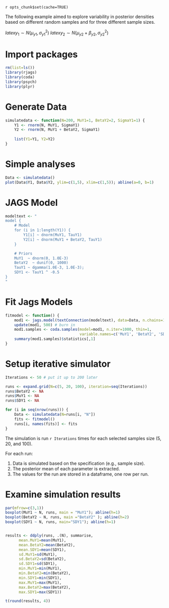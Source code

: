 `r opts_chunk$set(cache=TRUE)`

The following example aimed to explore variability in posterior densities based on different random samples and for three different sample sizes.

$latex y_1 \sim N(\mu_{y1}, \sigma^2_{y1})$
$latex y_2 \sim N(\mu_{y2} + \beta_{y2}, \sigma^2_{y2})$



# Import packages
```r
rm(list=ls())
library(rjags)
library(coda)
library(psych)
library(plyr)
```


# Generate Data
```r
simulatedata <- function(N=200, MuY1=1, BetaY2=2, SigmaY1=1) {
    Y1 <- rnorm(N, MuY1, SigmaY1)
    Y2 <- rnorm(N, MuY1 + BetaY2, SigmaY1)
    
    list(Y1=Y1, Y2=Y2)
}    
```

# Simple analyses
```r
Data <- simulatedata()
plot(Data$Y1, Data$Y2, ylim=c(1,5), xlim=c(1,5)); abline(a=0, b=1)
```

# JAGS Model
```r

modeltext <- "
model {
    # Model
    for (i in 1:length(Y1)) {
        Y1[i] ~ dnorm(MuY1, TauY1)
        Y2[i] ~ dnorm(MuY1 + BetaY2, TauY1)
    }

    # Priors
    MuY1  ~ dnorm(0, 1.0E-3)
    BetaY2  ~ dunif(0, 1000)
    TauY1 ~ dgamma(1.0E-3, 1.0E-3);
    SDY1 <- TauY1 ^ -0.5
}
"
```
    


# Fit Jags Models
```r
fitmodel <- function() {
    mod1 <- jags.model(textConnection(modeltext), data=Data, n.chains=1, n.adapt=500, quiet=TRUE)
    update(mod1, 500) # burn in
    mod1.samples <- coda.samples(model=mod1, n.iter=1000, thin=1,
                                 variable.names=c('MuY1', 'BetaY2', 'SDY1'))
    summary(mod1.samples)$statistics[,1]
}
```

# Setup iterative simulator
```r
Iterations <- 50 # put it up to 200 later

runs <- expand.grid(N=c(5, 20, 100), iteration=seq(Iterations))
runs$BetaY2 <- NA
runs$MuY1 <- NA
runs$SDY1 <- NA

for (i in seq(nrow(runs))) {
    Data <- simulatedata(N=runs[i, "N"])    
    fits <- fitmodel()
    runs[i, names(fits)] <- fits
}
```

The simulation is run `r Iterations` times for each selected samples size (5, 20, and 100).

For each run:

1. Data is simulated based on the specification (e.g., sample size).
2. The posterior mean of each parameter is extracted.
3. The values for the run are stored in a dataframe, one row per run.


# Examine simulation results
```r
par(mfrow=c(3,1))
boxplot(MuY1 ~ N, runs, main = "MuY1"); abline(h=1)
boxplot(BetaY2 ~ N, runs, main ="BetaY2" ); abline(h=2)
boxplot(SDY1 ~ N, runs, main="SDY1"); abline(h=1)


results <- ddply(runs, .(N), summarise, 
      mean.MuY1=mean(MuY1),
      mean.BetaY2=mean(BetaY2),
      mean.SDY1=mean(SDY1),
      sd.MuY1=sd(MuY1),
      sd.BetaY2=sd(BetaY2),
      sd.SDY1=sd(SDY1),
      min.MuY1=min(MuY1),
      min.BetaY2=min(BetaY2),
      min.SDY1=min(SDY1),
      max.MuY1=max(MuY1),
      max.BetaY2=max(BetaY2),
      max.SDY1=max(SDY1))

t(round(results, 4))
```
